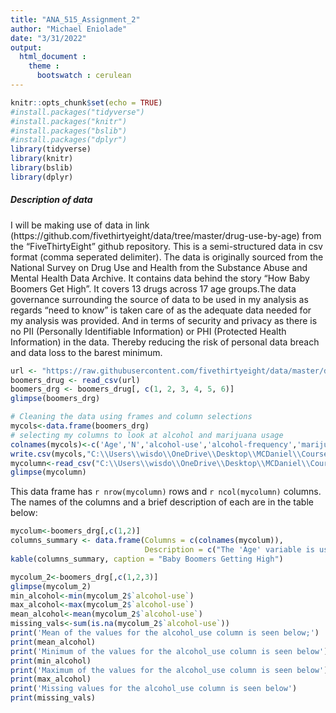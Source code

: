 ---
title: "ANA_515_Assignment_2"
author: "Michael Eniolade"
date: "3/31/2022"
output: 
  html_document :
    theme : 
      bootswatch : cerulean
---

```{r setup, include=FALSE}
knitr::opts_chunk$set(echo = TRUE)
#install.packages("tidyverse")
#install.packages("knitr")
#install.packages("bslib")
#install.packages("dplyr")
library(tidyverse)
library(knitr)
library(bslib)
library(dplyr)
```

##### Description of data
I will be making use of data in link (https://github.com/fivethirtyeight/data/tree/master/drug-use-by-age) from the "FiveThirtyEight" github repository. This is a semi-structured data in csv format (comma seperated delimiter). The data is originally sourced from the National Survey on Drug Use and Health from the Substance Abuse and Mental Health Data Archive. It contains data behind the story "How Baby Boomers Get High". It covers 13 drugs across 17 age groups.The data governance surrounding the source of data to be used in my analysis as regards “need to know” is taken care of as the adequate data needed for my analysis was provided. And in terms of security and privacy as there is no PII (Personally Identifiable Information) or PHI (Protected Health Information) in the data. Thereby reducing the risk of personal data breach and data loss to the barest minimum.

```{r boomers_drug, cache = FALSE, echo=TRUE}
url <- "https://raw.githubusercontent.com/fivethirtyeight/data/master/drug-use-by-age/drug-use-by-age.csv"
boomers_drug <- read_csv(url)
boomers_drg <- boomers_drug[, c(1, 2, 3, 4, 5, 6)]
glimpse(boomers_drg)
```

```{r colfilter, echo=TRUE}
# Cleaning the data using frames and column selections
mycols<-data.frame(boomers_drg)
# selecting my columns to look at alcohol and marijuana usage
colnames(mycols)<-c('Age','N','alcohol-use','alcohol-frequency','marijuana-use','marijuana-frequency')
write.csv(mycols,"C:\\Users\\wisdo\\OneDrive\\Desktop\\MCDaniel\\CourseWork\\ANA 515\\week3\\Assignment data\\mycols.csv", row.names = FALSE)
mycolumn<-read_csv("C:\\Users\\wisdo\\OneDrive\\Desktop\\MCDaniel\\CourseWork\\ANA 515\\week3\\Assignment data\\mycols.csv")
glimpse(mycolumn)
```

This data frame has `r nrow(mycolumn)` rows and `r ncol(mycolumn)` columns. The names of the columns and a brief description of each are in the table below:

```{r twocols=TRUE, echo=TRUE}
mycolum<-boomers_drg[,c(1,2)]
columns_summary <- data.frame(Columns = c(colnames(mycolum)), 
                              Description = c("The 'Age' variable is used to measure Age of range of people involved in drugs", "N is the number of people in the age range"))
kable(columns_summary, caption = "Baby Boomers Getting High")
```

```{r summarystat=TRUE, echo=TRUE}
mycolum_2<-boomers_drg[,c(1,2,3)]
glimpse(mycolum_2)
min_alcohol<-min(mycolum_2$`alcohol-use`)
max_alcohol<-max(mycolum_2$`alcohol-use`)
mean_alcohol<-mean(mycolum_2$`alcohol-use`)
missing_vals<-sum(is.na(mycolum_2$`alcohol-use`))
print('Mean of the values for the alcohol_use column is seen below;')
print(mean_alcohol)
print('Minimum of the values for the alcohol_use column is seen below')
print(min_alcohol)
print('Maximum of the values for the alcohol_use column is seen below')
print(max_alcohol)
print('Missing values for the alcohol_use column is seen below')
print(missing_vals)
```



